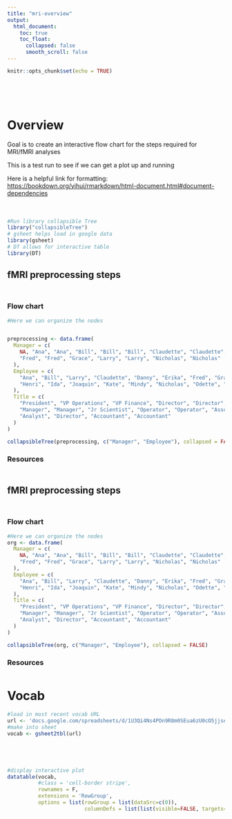 ```yaml
---
title: "mri-overview"
output:
  html_document:
    toc: true
    toc_float:
      collapsed: false
      smooth_scroll: false
---
```

<div style="margin-bottom:100px;">
```r
knitr::opts_chunk$set(echo = TRUE)
```
</div>

# Overview

Goal is to create an interactive flow chart for the steps required for MRI/fMRI analyses

This is a test run to see if we can get a plot up and running

Here is a helpful link for formatting: <https://bookdown.org/yihui/rmarkdown/html-document.html#document-dependencies>

<div style="margin-bottom:50px;">
</div>

```r
#Run library collapsible Tree
library("collapsibleTree")
# gsheet helps load in google data
library(gsheet)
# DT allows for interactive table
library(DT)

```


## fMRI preprocessing steps {.tabset .tabset-fade}
<div style="margin-bottom:50px;">
</div>
### Flow chart
```r



#Here we can organize the nodes


preprocessing <- data.frame(
  Manager = c(
    NA, "Ana", "Ana", "Bill", "Bill", "Bill", "Claudette", "Claudette", "Danny",
    "Fred", "Fred", "Grace", "Larry", "Larry", "Nicholas", "Nicholas"
  ),
  Employee = c(
    "Ana", "Bill", "Larry", "Claudette", "Danny", "Erika", "Fred", "Grace",
    "Henri", "Ida", "Joaquin", "Kate", "Mindy", "Nicholas", "Odette", "Peter"
  ),
  Title = c(
    "President", "VP Operations", "VP Finance", "Director", "Director", "Scientist",
    "Manager", "Manager", "Jr Scientist", "Operator", "Operator", "Associate",
    "Analyst", "Director", "Accountant", "Accountant"
  )
)


```

```r
collapsibleTree(preprocessing, c("Manager", "Employee"), collapsed = FALSE)
```

### Resources
<div style="margin-bottom:50px;">
</div>


## fMRI preprocessing steps {.tabset .tabset-fade}
<div style="margin-bottom:50px;">
</div>
### Flow chart
```r
#Here we can organize the nodes
org <- data.frame(
  Manager = c(
    NA, "Ana", "Ana", "Bill", "Bill", "Bill", "Claudette", "Claudette", "Danny",
    "Fred", "Fred", "Grace", "Larry", "Larry", "Nicholas", "Nicholas"
  ),
  Employee = c(
    "Ana", "Bill", "Larry", "Claudette", "Danny", "Erika", "Fred", "Grace",
    "Henri", "Ida", "Joaquin", "Kate", "Mindy", "Nicholas", "Odette", "Peter"
  ),
  Title = c(
    "President", "VP Operations", "VP Finance", "Director", "Director", "Scientist",
    "Manager", "Manager", "Jr Scientist", "Operator", "Operator", "Associate",
    "Analyst", "Director", "Accountant", "Accountant"
  )
)


```

```r
collapsibleTree(org, c("Manager", "Employee"), collapsed = FALSE)
```

### Resources
<div style="margin-bottom:50px;">
</div>


# Vocab

```r
#load in most recent vocab URL
url <- 'docs.google.com/spreadsheets/d/1U3Qi4Ns4POn9R8m0SEua6zU0cO5jjseMq3WrctPEtyo/edit?usp=slack&ts=5f24816f'
#make into sheet
vocab <- gsheet2tbl(url)





#display interactive plot
datatable(vocab,
          #class = 'cell-border stripe',
          rownames = F, 
          extensions = 'RowGroup', 
          options = list(rowGroup = list(dataSrc=c(0)),
                         columnDefs = list(list(visible=FALSE, targets=c(0)))))

```

